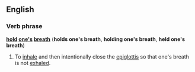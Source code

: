 ==English==
===Verb phrase===
'''[[hold]] [[one's]] [[breath]]''' ('''holds one's breath''', '''holding one's breath''', '''held one's breath''')

#To [[inhale]] and then intentionally close the [[epiglottis]] so that one's breath is not [[exhale]]d.